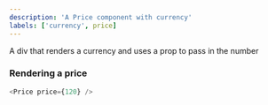 ```yaml
---
description: 'A Price component with currency'
labels: ['currency', price]
---
```



A div that renders a currency and uses a prop to pass in the number

### Rendering a price

```js live
<Price price={120} />
```
